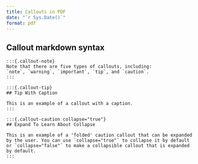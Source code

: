 ```yaml
---
title: Callouts in PDF
date: "`r Sys.Date()`"
format: pdf
---
```


## Callout markdown syntax

    :::{.callout-note}
    Note that there are five types of callouts, including:
    `note`, `warning`, `important`, `tip`, and `caution`.
    :::

    :::{.callout-tip}
    ## Tip With Caption

    This is an example of a callout with a caption.
    :::

    :::{.callout-caution collapse="true"}
    ## Expand To Learn About Collapse

    This is an example of a 'folded' caution callout that can be expanded by the user. You can use `collapse="true"` to collapse it by default or `collapse="false"` to make a collapsible callout that is expanded by default.
    :::
